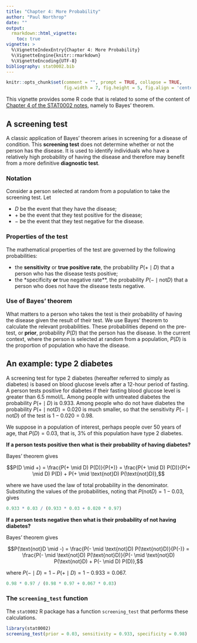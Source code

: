 ```yaml
---
title: "Chapter 4: More Probability"
author: "Paul Northrop"
date: ""
output: 
  rmarkdown::html_vignette:
    toc: true
vignette: >
  %\VignetteIndexEntry{Chapter 4: More Probability}
  %\VignetteEngine{knitr::rmarkdown}
  %\VignetteEncoding{UTF-8}
bibliography: stat0002.bib
---
```


```r
knitr::opts_chunk$set(comment = "", prompt = TRUE, collapse = TRUE,
                      fig.width = 7, fig.height = 5, fig.align = 'center')
```

This vignette provides some R code that is related to some of the content of [Chapter 4 of the STAT0002 notes](https://paulnorthrop.github.io/stat0002book/more-probability.html), namely to Bayes' theorem.

## A screening test

A classic application of Bayes' theorem arises in screening for a disease of condition.  This **screening test** does not determine whether or not the person has the disease. It is used to identify individuals who have a relatively high probability of having the disease and therefore may benefit from a more definitive **diagnostic test**.

### Notation

Consider a person selected at random from a population to take the screening test. Let  

* $D$ be the event that they have the disease;
* $+$ be the event that they test positive for the disease;
* $-$ be the event that they test negative for the disease.

### Properties of the test

The mathematical properties of the test are governed by the following probabilities:

* the **sensitivity** or **true positive rate**, the probability $P(+ \mid D)$ that a person who has the disease tests positive;
* the *specificity** or **true negative rate**, the probability $P(- \mid \text{not}D)$ that a person who does not have the disease tests negative.

### Use of Bayes' theorem

What matters to a person who takes the test is their probability of having the disease given the result of their test. We use Bayes' theorem to calculate the relevant probabilities.  These probabilities depend on the pre-test, or **prior**, probability $P(D)$ that the person has the disease. In the current context, where the person is selected at random from a population, $P(D)$ is the proportion of population who have the disease.

## An example: type 2 diabetes

A screening test for type 2 diabetes (hereafter referred to simply as diabetes) is based on blood glucose levels after a 12-hour period of fasting. A person tests positive for diabetes if their fasting blood glucose level is greater than 6.5 mmol/L.  Among people with untreated diabetes the probability $P(+ \mid D)$ is $0.933$. Among people who do not have diabetes the probability $P(+ \mid \text{not}D) = 0.020$ is much smaller, so that the sensitivity $P(- \mid \text{not}D)$ of the test is $1 - 0.020 = 0.98$. 

We suppose in a population of interest, perhaps people over 50 years of age, that $P(D) = 0.03$, that is, $3\%$ of this population have type 2 diabetes.

**If a person tests positive then what is their probability of having diabetes?**

Bayes' theorem gives

$$P(D \mid +) 
= \frac{P(+ \mid D) P(D)}{P(+)} 
= \frac{P(+ \mid D) P(D)}{P(+ \mid D) P(D) + P(+ \mid \text{not}D) P(\text{not}D)},$$

where we have used the law of total probability in the denominator. Substituting the values of the probabilities, noting that $P(\text{not}D) = 1 - 0.03$, gives 

```r
0.933 * 0.03 / (0.933 * 0.03 + 0.020 * 0.97)
```

**If a person tests negative then what is their probability of not having diabetes?**

Bayes' theorem gives

$$P(\text{not}D \mid -) 
= \frac{P(- \mid \text{not}D) P(\text{not}D)}{P(-)} 
= \frac{P(- \mid \text{not}D) P(\text{not}D)}{P(- \mid \text{not}D) P(\text{not}D) + P(- \mid D) P(D)},$$

where $P(- \mid D) = 1 - P(+ \mid D) = 1 - 0.933 = 0.067$.

```r
0.98 * 0.97 / (0.98 * 0.97 + 0.067 * 0.03)
```

### The `screening_test` function

The `stat0002` R package has a function `screening_test` that performs these calculations.

```r
library(stat0002)
screening_test(prior = 0.03, sensitivity = 0.933, specificity = 0.98)
```

<script type="text/x-mathjax-config">
   MathJax.Hub.Config({  "HTML-CSS": { minScaleAdjust: 125, availableFonts: [] }  });
</script>
